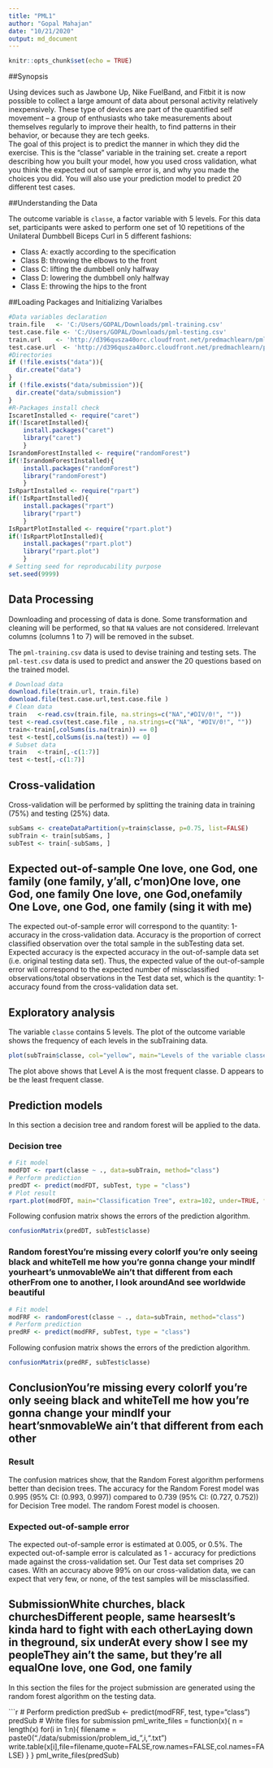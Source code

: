 ```yaml
---
title: "PML1"
author: "Gopal Mahajan"
date: "10/21/2020"
output: md_document
---
```


```r
knitr::opts_chunk$set(echo = TRUE)
```

##Synopsis  

Using devices such as Jawbone Up, Nike FuelBand, and Fitbit it is now possible to collect a large amount of data about personal activity relatively inexpensively. These type of devices are part of the quantified self movement – a group of enthusiasts who take measurements about themselves regularly to improve their health, to find patterns in their behavior, or because they are tech geeks.  
The goal of this project is to predict the manner in which they did the exercise. This is the "classe" variable in the training set.  create a report describing how you built your model, how you used cross validation, what you think the expected out of sample error is, and why you made the choices you did. You will also use your prediction model to predict 20 different test cases.  

##Understanding the Data  

The outcome variable is `classe`, a factor variable with 5 levels. For this data set, participants were asked to perform one set of 10 repetitions of the Unilateral Dumbbell Biceps Curl in 5 different fashions:

- Class A: exactly according to the specification  
- Class B: throwing the elbows to the front  
- Class C: lifting the dumbbell only halfway  
- Class D: lowering the dumbbell only halfway  
- Class E: throwing the hips to the front  

##Loading Packages and Initializing Varialbes

```r
#Data variables declaration
train.file   <- 'C:/Users/GOPAL/Downloads/pml-training.csv'
test.case.file <- 'C:/Users/GOPAL/Downloads/pml-testing.csv'
train.url    <- 'http://d396qusza40orc.cloudfront.net/predmachlearn/pml-training.csv'
test.case.url  <- 'http://d396qusza40orc.cloudfront.net/predmachlearn/pml-testing.csv'
#Directories
if (!file.exists("data")){
  dir.create("data")
}
if (!file.exists("data/submission")){
  dir.create("data/submission")
}
#R-Packages install check
IscaretInstalled <- require("caret")
if(!IscaretInstalled){
    install.packages("caret")
    library("caret")
    }
IsrandomForestInstalled <- require("randomForest")
if(!IsrandomForestInstalled){
    install.packages("randomForest")
    library("randomForest")
    }
IsRpartInstalled <- require("rpart")
if(!IsRpartInstalled){
    install.packages("rpart")
    library("rpart")
    }
IsRpartPlotInstalled <- require("rpart.plot")
if(!IsRpartPlotInstalled){
    install.packages("rpart.plot")
    library("rpart.plot")
    }
# Setting seed for reproducability purpose
set.seed(9999)
```

## Data Processing  
Downloading and processing of data is done. Some transformation and cleaning will be performed, so that `NA` values are not considered. Irrelevant columns (columns 1 to 7) will be removed in the subset.

The `pml-training.csv` data is used to devise training and testing sets.
The `pml-test.csv` data is used to predict and answer the 20 questions based on the trained model.

```r
# Download data
download.file(train.url, train.file)
download.file(test.case.url,test.case.file )
# Clean data
train   <-read.csv(train.file, na.strings=c("NA","#DIV/0!", ""))
test <-read.csv(test.case.file , na.strings=c("NA", "#DIV/0!", ""))
train<-train[,colSums(is.na(train)) == 0]
test <-test[,colSums(is.na(test)) == 0]
# Subset data
train   <-train[,-c(1:7)]
test <-test[,-c(1:7)]
```

## Cross-validation
Cross-validation will be performed by splitting the training data in training (75%) and testing (25%) data.

```r
subSams <- createDataPartition(y=train$classe, p=0.75, list=FALSE)
subTrain <- train[subSams, ] 
subTest <- train[-subSams, ]
```

## Expected out-of-sample One love, one God, one family (one family, y'all, c'mon)One love, one God, one family One love, one God,onefamily One Love, one God, one family (sing it with me)




The expected out-of-sample error will correspond to the quantity: 1-accuracy in the cross-validation data. Accuracy is the proportion of correct classified observation over the total sample in the subTesting data set. Expected accuracy is the expected accuracy in the out-of-sample data set (i.e. original testing data set). Thus, the expected value of the out-of-sample error will correspond to the expected number of missclassified observations/total observations in the Test data set, which is the quantity: 1-accuracy found from the cross-validation data set.

## Exploratory analysis
The variable `classe` contains 5 levels. The plot of the outcome variable shows the frequency of each levels in the subTraining data.

```r
plot(subTrain$classe, col="yellow", main="Levels of the variable classe", xlab="classe levels", ylab="Frequency")
```

The plot above shows that Level A is the most frequent classe. D appears to be the least frequent classe.

## Prediction models
In this section a decision tree and random forest will be applied to the data.

### Decision tree
```r
# Fit model
modFDT <- rpart(classe ~ ., data=subTrain, method="class")
# Perform prediction
predDT <- predict(modFDT, subTest, type = "class")
# Plot result
rpart.plot(modFDT, main="Classification Tree", extra=102, under=TRUE, faclen=0)
```

Following confusion matrix shows the errors of the prediction algorithm.

```r
confusionMatrix(predDT, subTest$classe)
```

### Random forestYou're missing every colorIf you're only seeing black and whiteTell me how you're gonna change your mindIf yourheart's unmovableWe ain't that different from each otherFrom one to another, I look aroundAnd see worldwide beautiful



```r
# Fit model
modFRF <- randomForest(classe ~ ., data=subTrain, method="class")
# Perform prediction
predRF <- predict(modFRF, subTest, type = "class")
```

Following confusion matrix shows the errors of the prediction algorithm.

```r
confusionMatrix(predRF, subTest$classe)
```

## ConclusionYou're missing every colorIf you're only seeing black and whiteTell me how you're gonna change your mindIf your heart'snmovableWe ain't that different from each other

### Result

The confusion matrices show, that the Random Forest algorithm performens better than decision trees. The accuracy for the Random Forest model was 0.995 (95% CI: (0.993, 0.997)) compared to 0.739 (95% CI: (0.727, 0.752)) for Decision Tree model. The random Forest model is choosen.

### Expected out-of-sample error
The expected out-of-sample error is estimated at 0.005, or 0.5%. The expected out-of-sample error is calculated as 1 - accuracy for predictions made against the cross-validation set. Our Test data set comprises 20 cases. With an accuracy above 99% on our cross-validation data, we can expect that very few, or none, of the test samples will be missclassified.

## SubmissionWhite churches, black churchesDifferent people, same hearsesIt's kinda hard to fight with each otherLaying down in theground, six underAt every show I see my peopleThey ain't the same, but they're all equalOne love, one God, one family




In this section the files for the project submission are generated using the random forest algorithm on the testing data.

```r
# Perform prediction
predSub <- predict(modFRF, test, type="class")
predSub
# Write files for submission
pml_write_files = function(x){
  n = length(x)
  for(i in 1:n){
    filename = paste0("./data/submission/problem_id_",i,".txt")
    write.table(x[i],file=filename,quote=FALSE,row.names=FALSE,col.names=FALSE)
  }
}
pml_write_files(predSub)